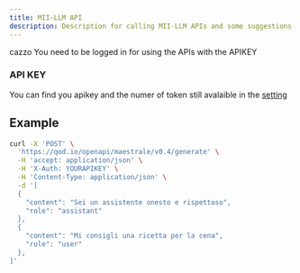 ```yaml
---
title: MII-LLM API
description: Description for calling MII-LLM APIs and some suggestions
---
```



<Callout>

cazzo You need to be logged in for using the APIs with the APIKEY

</Callout>

<Callout>

### API KEY

You can find you apikey and the numer of token still avalaible in the [setting](/agents/settings) 

</Callout>

## Example

```bash
curl -X 'POST' \
  'https://qod.io/openapi/maestrale/v0.4/generate' \
  -H 'accept: application/json' \
  -H 'X-Auth: YOURAPIKEY' \
  -H 'Content-Type: application/json' \
  -d '[
  {
    "content": "Sei un assistente onesto e rispettoso",
    "role": "assistant"
  },
  {
    "content": "Mi consigli una ricetta per la cena",
    "role": "user"
  },
]'
```